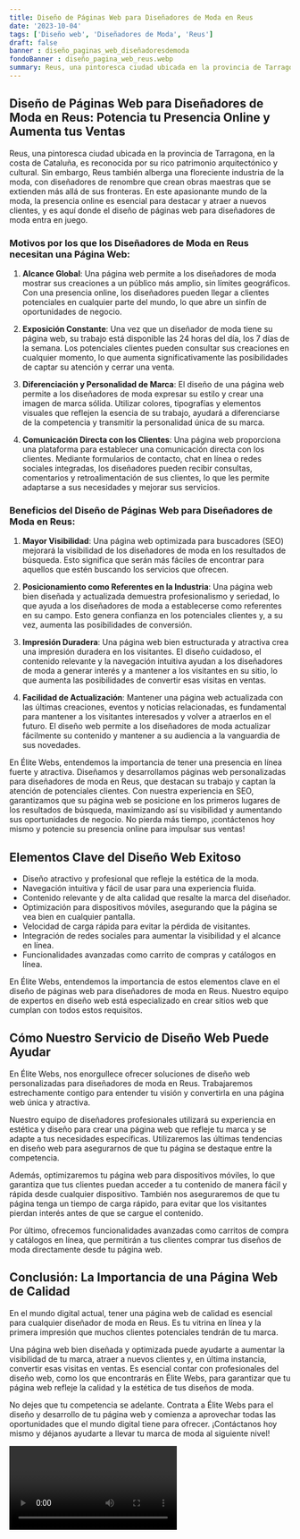 ```yaml
---
title: Diseño de Páginas Web para Diseñadores de Moda en Reus
date: '2023-10-04'
tags: ['Diseño web', 'Diseñadores de Moda', 'Reus']
draft: false
banner : diseño_paginas_web_diseñadoresdemoda
fondoBanner : diseño_pagina_web_reus.webp
summary: Reus, una pintoresca ciudad ubicada en la provincia de Tarragona, en la costa de Cataluña, es reconocida por su rico patrimonio arquitectónico y cultural. Sin embargo, Reus también alberga una floreciente industria de la moda, con diseñadores de renombre que crean obras maestras que se extienden más allá de sus fronteras. En este apasionante mundo de la moda, la presencia online es esencial para destacar y atraer a nuevos clientes, y es aquí donde el diseño de páginas web para diseñadores de moda entra en juego.
---
```


## Diseño de Páginas Web para Diseñadores de Moda en Reus: Potencia tu Presencia Online y Aumenta tus Ventas

Reus, una pintoresca ciudad ubicada en la provincia de Tarragona, en la costa de Cataluña, es reconocida por su rico patrimonio arquitectónico y cultural. Sin embargo, Reus también alberga una floreciente industria de la moda, con diseñadores de renombre que crean obras maestras que se extienden más allá de sus fronteras. En este apasionante mundo de la moda, la presencia online es esencial para destacar y atraer a nuevos clientes, y es aquí donde el diseño de páginas web para diseñadores de moda entra en juego.

### Motivos por los que los Diseñadores de Moda en Reus necesitan una Página Web:

1. **Alcance Global**: Una página web permite a los diseñadores de moda mostrar sus creaciones a un público más amplio, sin límites geográficos. Con una presencia online, los diseñadores pueden llegar a clientes potenciales en cualquier parte del mundo, lo que abre un sinfín de oportunidades de negocio.

2. **Exposición Constante**: Una vez que un diseñador de moda tiene su página web, su trabajo está disponible las 24 horas del día, los 7 días de la semana. Los potenciales clientes pueden consultar sus creaciones en cualquier momento, lo que aumenta significativamente las posibilidades de captar su atención y cerrar una venta.

3. **Diferenciación y Personalidad de Marca**: El diseño de una página web permite a los diseñadores de moda expresar su estilo y crear una imagen de marca sólida. Utilizar colores, tipografías y elementos visuales que reflejen la esencia de su trabajo, ayudará a diferenciarse de la competencia y transmitir la personalidad única de su marca.

4. **Comunicación Directa con los Clientes**: Una página web proporciona una plataforma para establecer una comunicación directa con los clientes. Mediante formularios de contacto, chat en línea o redes sociales integradas, los diseñadores pueden recibir consultas, comentarios y retroalimentación de sus clientes, lo que les permite adaptarse a sus necesidades y mejorar sus servicios.

### Beneficios del Diseño de Páginas Web para Diseñadores de Moda en Reus:

1. **Mayor Visibilidad**: Una página web optimizada para buscadores (SEO) mejorará la visibilidad de los diseñadores de moda en los resultados de búsqueda. Esto significa que serán más fáciles de encontrar para aquellos que estén buscando los servicios que ofrecen.

2. **Posicionamiento como Referentes en la Industria**: Una página web bien diseñada y actualizada demuestra profesionalismo y seriedad, lo que ayuda a los diseñadores de moda a establecerse como referentes en su campo. Esto genera confianza en los potenciales clientes y, a su vez, aumenta las posibilidades de conversión.

3. **Impresión Duradera**: Una página web bien estructurada y atractiva crea una impresión duradera en los visitantes. El diseño cuidadoso, el contenido relevante y la navegación intuitiva ayudan a los diseñadores de moda a generar interés y a mantener a los visitantes en su sitio, lo que aumenta las posibilidades de convertir esas visitas en ventas.

4. **Facilidad de Actualización**: Mantener una página web actualizada con las últimas creaciones, eventos y noticias relacionadas, es fundamental para mantener a los visitantes interesados y volver a atraerlos en el futuro. El diseño web permite a los diseñadores de moda actualizar fácilmente su contenido y mantener a su audiencia a la vanguardia de sus novedades.

En Élite Webs, entendemos la importancia de tener una presencia en línea fuerte y atractiva. Diseñamos y desarrollamos páginas web personalizadas para diseñadores de moda en Reus, que destacan su trabajo y captan la atención de potenciales clientes. Con nuestra experiencia en SEO, garantizamos que su página web se posicione en los primeros lugares de los resultados de búsqueda, maximizando así su visibilidad y aumentando sus oportunidades de negocio. No pierda más tiempo, ¡contáctenos hoy mismo y potencie su presencia online para impulsar sus ventas!

<GifSeo />

<Cta />

## Elementos Clave del Diseño Web Exitoso

- Diseño atractivo y profesional que refleje la estética de la moda.
- Navegación intuitiva y fácil de usar para una experiencia fluida.
- Contenido relevante y de alta calidad que resalte la marca del diseñador.
- Optimización para dispositivos móviles, asegurando que la página se vea bien en cualquier pantalla.
- Velocidad de carga rápida para evitar la pérdida de visitantes.
- Integración de redes sociales para aumentar la visibilidad y el alcance en línea.
- Funcionalidades avanzadas como carrito de compras y catálogos en línea.

En Élite Webs, entendemos la importancia de estos elementos clave en el diseño de páginas web para diseñadores de moda en Reus. Nuestro equipo de expertos en diseño web está especializado en crear sitios web que cumplan con todos estos requisitos.

## Cómo Nuestro Servicio de Diseño Web Puede Ayudar

En Élite Webs, nos enorgullece ofrecer soluciones de diseño web personalizadas para diseñadores de moda en Reus. Trabajaremos estrechamente contigo para entender tu visión y convertirla en una página web única y atractiva.

Nuestro equipo de diseñadores profesionales utilizará su experiencia en estética y diseño para crear una página web que refleje tu marca y se adapte a tus necesidades específicas. Utilizaremos las últimas tendencias en diseño web para asegurarnos de que tu página se destaque entre la competencia.

Además, optimizaremos tu página web para dispositivos móviles, lo que garantiza que tus clientes puedan acceder a tu contenido de manera fácil y rápida desde cualquier dispositivo. También nos aseguraremos de que tu página tenga un tiempo de carga rápido, para evitar que los visitantes pierdan interés antes de que se cargue el contenido.

Por último, ofrecemos funcionalidades avanzadas como carritos de compra y catálogos en línea, que permitirán a tus clientes comprar tus diseños de moda directamente desde tu página web.

## Conclusión: La Importancia de una Página Web de Calidad

En el mundo digital actual, tener una página web de calidad es esencial para cualquier diseñador de moda en Reus. Es tu vitrina en línea y la primera impresión que muchos clientes potenciales tendrán de tu marca.

Una página web bien diseñada y optimizada puede ayudarte a aumentar la visibilidad de tu marca, atraer a nuevos clientes y, en última instancia, convertir esas visitas en ventas. Es esencial contar con profesionales del diseño web, como los que encontrarás en Élite Webs, para garantizar que tu página web refleje la calidad y la estética de tus diseños de moda.

No dejes que tu competencia se adelante. Contrata a Élite Webs para el diseño y desarrollo de tu página web y comienza a aprovechar todas las oportunidades que el mundo digital tiene para ofrecer. ¡Contáctanos hoy mismo y déjanos ayudarte a llevar tu marca de moda al siguiente nivel!

<Video />

<CtaBot job='Diseñadores de Moda' city='Reus'/>

<Gmaps query='Reus+españa+maps' />